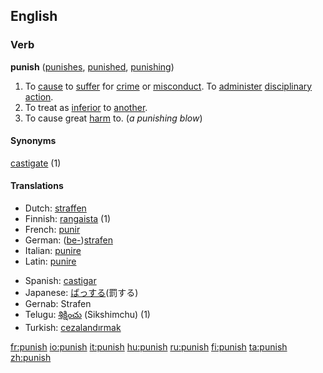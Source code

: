 ==English==

=== Verb ===
'''punish'''  ([[punishes]], [[punished]], [[punishing]])
#To [[cause]] to [[suffer]] for [[crime]] or [[misconduct]]. To [[administer]] [[disciplinary]] [[action]]. 
#To treat as [[inferior]] to [[another]].
#To cause great [[harm]] to. (''a punishing blow'')

====Synonyms====
[[castigate]] (1)

====Translations====
{{top}}
*Dutch: [[straffen]]
*Finnish: [[rangaista]] (1)
*French: [[punir]]
*German: ([[bestrafen|be-]])[[strafen]]
*Italian: [[punire]]
*Latin: [[punire]]
{{mid}}
*Spanish: [[castigar]]
*Japanese: [[ばっする]](罰する)
*Gernab: Strafen
*Telugu: [[శిక్షించు]] (Sikshimchu) (1)
*Turkish: [[cezalandırmak]]
{{bottom}}

[[fr:punish]]
[[io:punish]]
[[it:punish]]
[[hu:punish]]
[[ru:punish]]
[[fi:punish]]
[[ta:punish]]
[[zh:punish]]